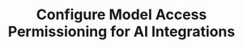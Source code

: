 ---
title: "Configure Model Access Permissioning for AI Integrations"
url: "/product/model-catalog/integrations#2-model-provisioning"
---